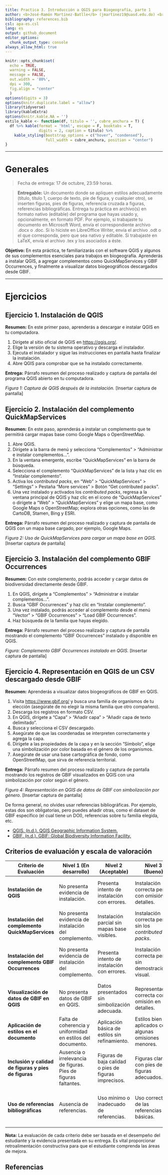```yaml
---
title: Practica 3. Introducción a QGIS para Biogeografía, parte 1
author: <b>José-Ramón Martínez-Batlle</b> (jmartinez19@uasd.edu.do) <br> Facultad de Ciencias, Universidad Autónoma de Santo Domingo (UASD) <br> Santo Domingo, República Dominicana
bibliography: references.bib
csl: apa-es.csl
lang: es
output: github_document
editor_options: 
  chunk_output_type: console
always_allow_html: true
---
```


<!-- README.md se genera a partir de README.Rmd. Por favor, edita ese archivo. -->

```r
knitr::opts_chunk$set(
  echo = TRUE,
  warning = FALSE,
  message = FALSE,
  out.width = '80%',
  dpi = 300,
  fig.align = "center"
  )
options(digits = 3)
options(knitr.duplicate.label = "allow")
library(tidyverse)
library(kableExtra)
options(knitr.kable.NA = '')
estilo_kable <- function(df, titulo = '', cubre_anchura = T) {
  df %>% kable(format = 'html', escape = F, booktabs = T,
               digits = 2, caption = titulo) %>%
    kable_styling(bootstrap_options = c("hover", "condensed"),
                  full_width = cubre_anchura, position = "center")
}
```

---

# Generales

> Fecha de entrega: 17 de octubre, 23:59 horas.

> **Entregable:** Un documento donde se apliquen estilos adecuadamente (título, título 1, cuerpo de texto, pie de figura, y cualquier otro), se inserten figuras, pies de figuras, referencia cruzada a figuras, referencias bibliográficas. Entrega tu práctica en archivo(s) en formato nativo (editable) del programa que hayas usado y, opcionalmente, en formato PDF. Por ejemplo, si trabajaste tu documento en Microsoft Word, envía el correspondiente archivo .docx o .doc. Si lo hiciste en LibreOffice Writer, envía el archivo .odt o el que corresponda, pero que sea nativo y editable. Si trabajaste en LaTeX, envía el archivo .tex y los asociados a éste.

**Objetivo:** En esta práctica, te familiarizarás con el software QGIS y algunos de sus complementos esenciales para trabajos en biogeografía. Aprenderás a instalar QGIS, a agregar complementos como QuickMapServices y GBIF Occurrences, y finalmente a visualizar datos biogeográficos descargados desde GBIF.

---

# Ejercicios

## Ejercicio 1. Instalación de QGIS

**Resumen:** En este primer paso, aprenderás a descargar e instalar QGIS en tu computadora.

1. Dirígete al sitio oficial de QGIS en [https://qgis.org/](https://qgis.org/).
2. Elige la versión de tu sistema operativo y descarga el instalador.
3. Ejecuta el instalador y sigue las instrucciones en pantalla hasta finalizar la instalación.
4. Abre QGIS para comprobar que se ha instalado correctamente.

**Entrega:** Párrafo resumen del proceso realizado y captura de pantalla del programa QGIS abierto en tu computadora.

*Figura 1: Captura de QGIS después de la instalación.* [Insertar captura de pantalla]

## Ejercicio 2. Instalación del complemento QuickMapServices

**Resumen:** En este paso, aprenderás a instalar un complemento que te permitirá cargar mapas base como Google Maps o OpenStreetMap.

1. Abre QGIS.
2. Dirígete a la barra de menú y selecciona "Complementos" > "Administrar e instalar complementos...".
3. En la ventana emergente, escribe "QuickMapServices" en la barra de búsqueda.
4. Selecciona el complemento "QuickMapServices" de la lista y haz clic en "Instalar complemento".
5. Activa los *contributed packs*, en "Web" > "QuickMapServices" > "Settings" > Pestaña "More services" > Botón "Get contributed packs".
6. Una vez instalado y activados los *contributed packs*, regresa a la ventana principal de QGIS y haz clic en el icono de "QuickMapServices" o dirígete a "Web" > "QuickMapServices" y elige un mapa base, como Google Maps o OpenStreetMap; explora otras opciones, como las de CartoDB, Stamen, Bing y ESRI.

**Entrega:** Párrafo resumen del proceso realizado y captura de pantalla de QGIS con un mapa base cargado, por ejemplo, Google Maps.

*Figura 2: Uso de QuickMapServices para cargar un mapa base en QGIS.* [Insertar captura de pantalla]

## Ejercicio 3. Instalación del complemento GBIF Occurrences

**Resumen:** Con este complemento, podrás acceder y cargar datos de biodiversidad directamente desde GBIF.

1. En QGIS, dirígete a "Complementos" > "Administrar e instalar complementos...".
2. Busca "GBIF Occurrences" y haz clic en "Instalar complemento".
3. Una vez instalado, podrás acceder al complemento desde el menú "Vector" > "GBIF Occurrences" > "Load GBIF Occurrences".
4. Haz búsqueda de la familia que hayas elegido.

**Entrega:** Párrafo resumen del proceso realizado y captura de pantalla mostrando el complemento "GBIF Occurrences" instalado y disponible en QGIS.

*Figura: Complemento GBIF Occurrences instalado en QGIS.* [Insertar captura de pantalla]

## Ejercicio 4. Representación en QGIS de un CSV descargado desde GBIF

**Resumen:** Aprenderás a visualizar datos biogeográficos de GBIF en QGIS.

1. Visita [https://www.gbif.org/](https://www.gbif.org/) y busca una familia de organismos de tu elección (asegúrate de no elegir la misma familia que otro compañero).
2. Descarga los registros en formato CSV.
3. En QGIS, dirígete a "Capa" > "Añadir capa" > "Añadir capa de texto delimitado".
4. Busca y selecciona el CSV descargado.
5. Asegúrate de que las coordenadas se interpreten correctamente y agrega la capa.
6. Dirígete a las propiedades de la capa y en la sección "Símbolo", elige una simbolización por color basada en el género de los organismos.
7. Asegúrate de usar una base cartográfica de fondo, como OpenStreetMap, que sirva de referencia territorial.

**Entrega:** Párrafo resumen del proceso realizado y captura de pantalla mostrando los registros de GBIF visualizados en QGIS con una simbolización por color según el género.

*Figura 4: Representación en QGIS de datos de GBIF con simbolización por género.* [Insertar captura de pantalla]

De forma general, no olvides usar referencias bibliográficas. Por ejemplo, estas dos son obligatorias, pero puedes añadir otras, como el dataset de GBIF específico (el cual tiene un DOI), referencias sobre tu familia elegida, etc.

- [QGIS. (n.d.). QGIS Geographic Information System.](https://qgis.org/)
- [GBIF. (n.d.). GBIF: Global Biodiversity Information Facility.](https://www.gbif.org/)

## Criterios de evaluación y escala de valoración

| Criterio de Evaluación                               | Nivel 1 (En desarrollo)                                       | Nivel 2 (Aceptable)                                | Nivel 3 (Bueno)                                     | Nivel 4 (Excelente)                                          |
|-----------------------------------------------------|--------------------------------------------------------------|---------------------------------------------------|----------------------------------------------------|---------------------------------------------------------------|
| **Instalación de QGIS**                             | No presenta evidencia de instalación.                        | Presenta intento de instalación con errores.      | Instalación correcta pero con omisión en detalles. | Instalación exitosa con captura clara y descripción adecuada. |
| **Instalación del complemento QuickMapServices**    | No presenta evidencia de instalación del complemento.       | Instalación parcial sin mapas base visibles.      | Instalación correcta pero sin los *contributed packs*. | Instalación exitosa con captura clara mostrando mapas base.    |
| **Instalación del complemento GBIF Occurrences**    | No presenta evidencia de instalación del complemento.       | Presenta intento de instalación con errores.      | Instalación correcta pero sin demostración visual. | Instalación exitosa con captura clara del complemento en uso.  |
| **Visualización de datos de GBIF en QGIS**          | No presenta datos de GBIF en QGIS.                           | Datos presentados sin simbolización adecuada.     | Representación correcta con omisión en detalles.  | Representación impecable con simbolización por género.        |
| **Aplicación de estilos en el documento**           | Falta de coherencia y uniformidad en estilos del documento.  | Aplicación básica de estilos sin refinamiento.    | Estilos bien aplicados con algunas omisiones menores. | Uso experto y consistente de estilos en todo el documento.      |
| **Inclusión y calidad de figuras y pies de figuras**| Ausencia o irrelevancia de figuras. Pies de figuras faltantes. | Figuras de baja calidad o pies de figuras imprecisos. | Figuras claras con pies de figuras adecuados.     | Figuras de alta calidad con pies de figuras detallados y precisos.|
| **Uso de referencias bibliográficas**               | Ausencia de referencias.                                     | Uso mínimo o inadecuado de referencias.           | Uso correcto de las referencias básicas.          | Uso extensivo y adecuado de referencias, incluyendo fuentes adicionales.|

**Nota:** La evaluación de cada criterio debe ser basada en el desempeño del estudiante y la evidencia presentada en su entrega. Es vital proporcionar retroalimentación constructiva para que el estudiante comprenda las áreas de mejora.


## Referencias
